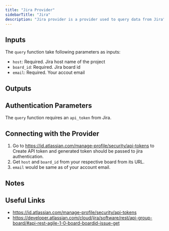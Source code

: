 ```yaml
---
title: "Jira Provider"
sidebarTitle: "Jira"
description: "Jira provider is a provider used to query data from Jira"
---
```


## Inputs

The `query` function take following parameters as inputs:

- `host`: Required. Jira host name of the project
- `board_id`: Required. Jira board id
- `email`: Required. Your accout email

## Outputs

## Authentication Parameters

The `query` function requires an `api_token` from Jira.

## Connecting with the Provider

1. Go to https://id.atlassian.com/manage-profile/security/api-tokens to Create API token and generated token should be passed to jira authentication.
2. Get `host` and `board_id` from your respective board from its URL.
3. `email` would be same as of your account email.

## Notes

## Useful Links

- https://id.atlassian.com/manage-profile/security/api-tokens
- https://developer.atlassian.com/cloud/jira/software/rest/api-group-board/#api-rest-agile-1-0-board-boardid-issue-get
